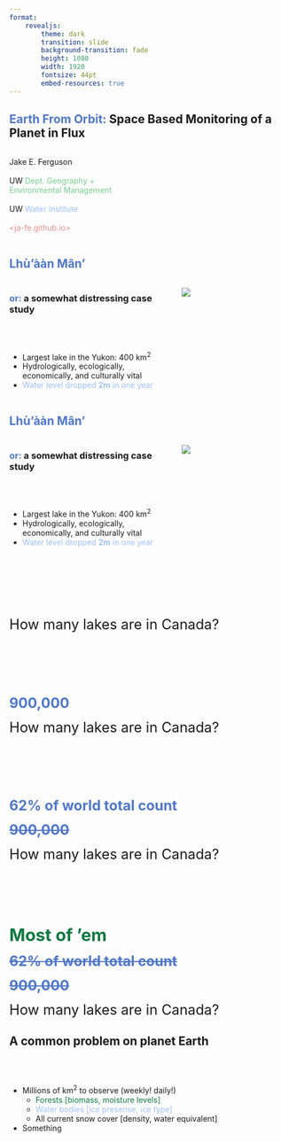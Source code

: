 ```yaml
---
format:
    revealjs:
        theme: dark
        transition: slide
        background-transition: fade
        height: 1080
        width: 1920
        fontsize: 44pt
        embed-resources: true
---
```


## [Earth From Orbit:]{style="color:#5077c8"} Space Based Monitoring of a Planet in Flux {background-image="ims/radarsat.webp" background-size=contain}

:::: {.columns}
::: {.column width="40%"}
Jake E. Ferguson
<br/><br/>
UW [Dept. Geography + Environmental Management]{style="color:#78cc8f;"}
<br/><br/>
UW [Water Institute]{style="color:#a0c1fa;"}
<br/><br/>
[\<ja-fe.github.io\>]{style="color:#e88e8e;"}

:::
::: {.column width="60%"}


:::
::::


## {background-video="ims/spooky_wisp_work.mp4" background-video-loop=true}

## [Lhù’ààn Mân’]{style="color:#5077c8"} {transition="fade"}

::::: {.columns}
:::: {.column width="60%"}
### [or:]{style="color:#5077c8"} a somewhat distressing case study

<br/><br/>

::: {.incremental}
- Largest lake in the Yukon: 400 km<sup>2</sup>
- Hydrologically, ecologically, economically, and culturally vital
- [Water level dropped **2m** in one year]{style="color:#a0c1fa;"}
:::

::::
:::: {.column width="40%"}
![](ims/kluane_map.jpeg)
::::
:::::

## [Lhù’ààn Mân’]{style="color:#5077c8"} {transition="fade" transition-speed="slow"}

:::: {.columns}
::: {.column width="60%"}
### [or:]{style="color:#5077c8"} a somewhat distressing case study

<br/><br/>

- Largest lake in the Yukon: 400 km<sup>2</sup>
- Hydrologically, ecologically, economically, and culturally vital
- [Water level dropped **2m** in one year]{style="color:#a0c1fa;"}

:::
::: {.column width="40%"}
![](ims/dock.jpg)
:::
::::

## {auto-animate=true}

<br/><br/>
<br/><br/>


<span style="font-size:180%;">How many lakes are in Canada?</span>

## {auto-animate=true}

<br/><br/>
<br/><br/>

<span style="font-size:180%; color:#5077c8">**900,000**</span>

<span style="font-size:180%;">How many lakes are in Canada?</span>

## {auto-animate=true}

<br/><br/>
<br/><br/>


<span style="font-size:180%; color:#5077c8">**62% of world total count**</span>

<span style="font-size:180%; color:#5077c8">~~**900,000**~~</span>

<span style="font-size:180%;">How many lakes are in Canada?</span>


## {auto-animate=true}

<br/><br/>
<br/><br/>

<span style="font-size:220%; color:#107842">**Most of 'em**</span>

<span style="font-size:180%; color:#5077c8">~~**62% of world total count**~~</span>

<span style="font-size:180%; color:#5077c8">~~**900,000**~~</span>

<span style="font-size:180%;">How many lakes are in Canada?</span>

## {background-image="ims/hydrolakes.jpeg" background-size=contain transition="slide" transition-speed="slow"}

## A common problem on planet Earth

<br/><br/>

::: {.incremental}
- Millions of km<sup>2</sup> to observe (weekly! daily!)
    - [Forests [biomass, moisture levels]]{style="color:#107842;"}
    - [Water bodies [ice presense, ice type]]{style="color:#a0c1fa;"}
    - All current snow cover [density, water equivalent]
- Something
:::
